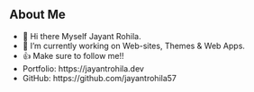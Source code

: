 

## About Me

- 👋 Hi there Myself Jayant Rohila.
- 🔭 I’m currently working on Web-sites, Themes & Web Apps.
- 👍 Make sure to follow me!!
- Portfolio: https://jayantrohila.dev
- GitHub: https://github.com/jayantrohila57
